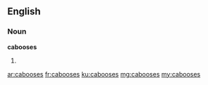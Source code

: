==English==

===Noun===
'''cabooses'''

# {{plural of|caboose}}

[[ar:cabooses]]
[[fr:cabooses]]
[[ku:cabooses]]
[[mg:cabooses]]
[[my:cabooses]]